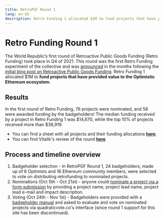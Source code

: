 ```yaml
---
title: RetroPGF Round 1
lang: en-US
description: Retro Funding 1 allocated $1M to fund projects that have provided value to the Optimistic Ethereum ecosystem.
---
```


# Retro Funding Round 1

The World Republic’s first round of Retroactive Public Goods Funding (Retro Funding) took place in Q4 of 2021. 
This round was the first Retro Funding  experiment of the collective and was [announced](https://medium.com/ethereum-optimism/retropgf-experiment-1-1-million-dollars-for-public-goods-f7e455cbdca) in the months following the [initial blog post on Retroactive Public Goods Funding](https://medium.com/ethereum-optimism/retroactive-public-goods-funding-33c9b7d00f0c). 
Retro Funding 1 allocated $1M to **fund projects that have provided value to the Optimistic Ethereum ecosystem.** 

## Results
In the first round of Retro Funding, 76 projects were nominated, and 58 were awarded funding by the badgeholders!
The median funding received by a project in Retro Funding 1 was $14,670, while the top 10% of projects received more than $36,919.

- You can find a sheet with all projects and their funding allocations [**here**](https://github.com/ethereum-optimism/op-analytics/blob/main/rpgf/rpgf1/results/rpgf1_results.csv).
- You can find Vitalik's review of the round [**here**](https://vitalik.eth.limo/general/2021/11/16/retro1.html)

## Process and timeline overview
1. Badgeholder selection - In RetroPGF Round 1, 24 badgeholders, made up of 8 Optimists and 16 Ethereum community members, were selected to vote on distributing retrofunding to nominated projects.
2. Nominations (Oct 5th - Oct 21st) - anyone could [nominate a project via a form submission](https://docs.google.com/forms/d/e/1FAIpQLSdSF_Om4JfhQAjdDOHnjfbRJfJg1F-EY_I_IR0g-CDaa9FqyQ/viewform?vc=0&c=0&w=1&flr=0) by providing a project name, project lead name, project lead e-mail and impact description.
3. Voting (Oct 24th - Nov 1st) - Badgeholders were provided with a [badgeholder manual](https://www.notion.so/Public-Badge-Holder-Manual-d05c3695ef684d1fb62ef38690fb3ff7) and asked to evaluate and vote on nominated projects via quadraticvote.co's interface (since round 1 support for this site has been discontinued). 
